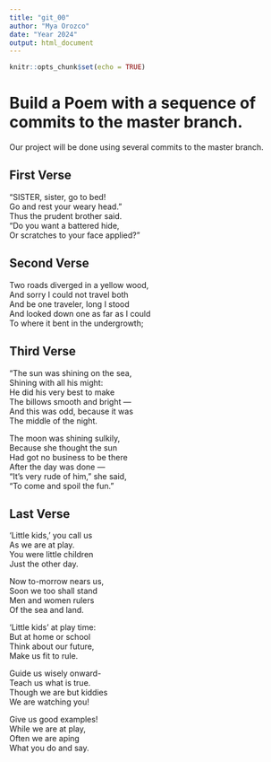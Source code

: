 ```yaml
---
title: "git_00"
author: "Mya Orozco"
date: "Year 2024"
output: html_document
---
```


```r
knitr::opts_chunk$set(echo = TRUE)
```
# Build a Poem with a sequence of commits to the master branch.
Our project will be done using several commits to the master branch.
<!-- Do not modify or change any text in "!--" bracketed areas such as this --- these are instructions to
you, if you change any of this the git program will notice it and compromise your git merging strategy !-->

## First Verse 
<!--Put the first five lines of a poem by Lewis Carrol in this section!-->
"SISTER, sister, go to bed!  
Go and rest your weary head."  
Thus the prudent brother said.  
"Do you want a battered hide,  
Or scratches to your face applied?"  

## Second Verse
<!--Put the first five lines of a poem by Robert Frost here!-->
Two roads diverged in a yellow wood,  
And sorry I could not travel both  
And be one traveler, long I stood  
And looked down one as far as I could  
To where it bent in the undergrowth;  

## Third Verse
<!--Put the first two verses of The Walrus and the Carpenter here!-->

"The sun was shining on the sea,  
Shining with all his might:  
He did his very best to make  
The billows smooth and bright —  
And this was odd, because it was  
The middle of the night.  

The moon was shining sulkily,  
Because she thought the sun  
Had got no business to be there  
After the day was done —  
"It's very rude of him," she said,  
"To come and spoil the fun."  

## Last Verse
<!--Put a short poem of your choice 8-20 lines,here!-->
'Little kids,' you call us  
As we are at play.  
You were little children  
Just the other day.  

Now to-morrow nears us,  
Soon we too shall stand  
Men and women rulers  
Of the sea and land.  

'Little kids' at play time:  
But at home or school  
Think about our future,  
Make us fit to rule.  

Guide us wisely onward-  
Teach us what is true.  
Though we are but kiddies  
We are watching you!  

Give us good examples!  
While we are at play,  
Often we are aping  
What you do and say.  
